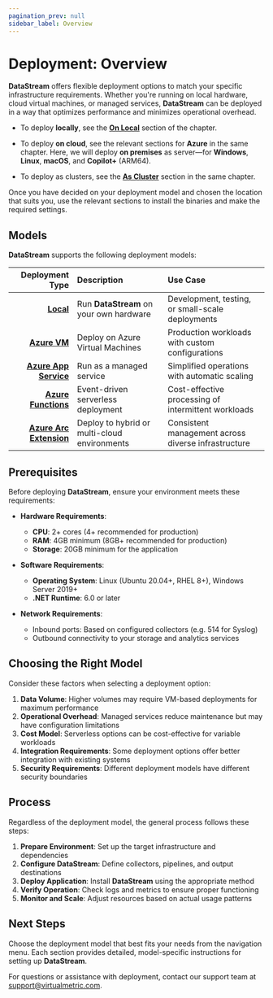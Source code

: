```yaml
---
pagination_prev: null
sidebar_label: Overview
---
```


# Deployment: Overview

**DataStream** offers flexible deployment options to match your specific infrastructure requirements. Whether you're running on local hardware, cloud virtual machines, or managed services, **DataStream** can be deployed in a way that optimizes performance and minimizes operational overhead.

- To deploy **locally**, see the [**On Local**](./on-local.mdx) section of the chapter.

- To deploy **on cloud**, see the relevant sections for **Azure** in the same chapter. Here, we will deploy **on premises** as server&mdash;for **Windows**, **Linux**, **macOS**, and **Copilot+** (ARM64).

- To deploy as clusters, see the [**As Cluster**](./as-cluster.mdx) section in the same chapter.

Once you have decided on your deployment model and chosen the location that suits you, use the relevant sections to install the binaries and make the required settings.

## Models

**DataStream** supports the following deployment models:

|Deployment Type|Description|Use Case|
|--:|:--|:--|
|[**Local**](./on-local.mdx)|Run **DataStream** on your own hardware|Development, testing, or small-scale deployments|
|[**Azure VM**](./on-azure-vm.mdx)|Deploy on Azure Virtual Machines|Production workloads with custom configurations|
|[**Azure App Service**](./on-azure-app-service.mdx)|Run as a managed service|Simplified operations with automatic scaling|
|[**Azure Functions**](./on-azure-functions.mdx)|Event-driven serverless deployment|Cost-effective processing of intermittent workloads|
|[**Azure Arc Extension**](./via-azure-arc-extension.mdx)|Deploy to hybrid or multi-cloud environments|Consistent management across diverse infrastructure|

## Prerequisites

Before deploying **DataStream**, ensure your environment meets these requirements:

- **Hardware Requirements**:
  - **CPU**: 2+ cores (4+ recommended for production)
  - **RAM**: 4GB minimum (8GB+ recommended for production)
  - **Storage**: 20GB minimum for the application

- **Software Requirements**:
  - **Operating System**: Linux (Ubuntu 20.04+, RHEL 8+), Windows Server 2019+
  - **.NET Runtime**: 6.0 or later

- **Network Requirements**:
  - Inbound ports: Based on configured collectors (e.g. 514 for Syslog)
  - Outbound connectivity to your storage and analytics services

## Choosing the Right Model

Consider these factors when selecting a deployment option:

1. **Data Volume**: Higher volumes may require VM-based deployments for maximum performance
2. **Operational Overhead**: Managed services reduce maintenance but may have configuration limitations
3. **Cost Model**: Serverless options can be cost-effective for variable workloads
4. **Integration Requirements**: Some deployment options offer better integration with existing systems
5. **Security Requirements**: Different deployment models have different security boundaries

## Process

Regardless of the deployment model, the general process follows these steps:

1. **Prepare Environment**: Set up the target infrastructure and dependencies
2. **Configure DataStream**: Define collectors, pipelines, and output destinations
3. **Deploy Application**: Install **DataStream** using the appropriate method
4. **Verify Operation**: Check logs and metrics to ensure proper functioning
5. **Monitor and Scale**: Adjust resources based on actual usage patterns

## Next Steps

Choose the deployment model that best fits your needs from the navigation menu. Each section provides detailed, model-specific instructions for setting up **DataStream**.

For questions or assistance with deployment, contact our support team at support@virtualmetric.com.
